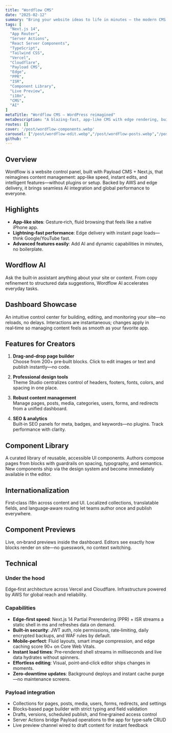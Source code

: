 ```yaml
---
title: "Wordflow CMS"
date: "2025-02-12"
summary: "Bring your website ideas to life in minutes — the modern CMS built for creators, developers, and businesses."
tags: [
  "Next.js 14",
  "App Router",
  "Server Actions",
  "React Server Components",
  "TypeScript",
  "Tailwind CSS",
  "Vercel",
  "Cloudflare",
  "Payload CMS",
  "Edge",
  "PPR",
  "ISR",
  "Component Library",
  "Live Preview",
  "i18n",
  "CMS",
  "AI"
]
metaTitle: "Wordflow CMS — WordPress reimagined"
metaDescription: "A blazing‑fast, app‑like CMS with edge rendering, built‑in SEO, and effortless AI."
routes: []
cover: '/post/wordflow-components.webp'
carousel: ["/post/wordflow-edit.webp","/post/wordflow-posts.webp","/post/wordflow-components.webp"]
github: ""
---
```


## Overview

Wordflow is a website control panel, built with Payload CMS + Next.js, that reimagines content management: app‑like speed, instant edits, and intelligent features—without plugins or setup. Backed by AWS and edge delivery, it brings seamless AI integration and global performance to everyone.

## Highlights

- **App‑like sites**: Gesture‑rich, fluid browsing that feels like a native iPhone app.
- **Lightning‑fast performance**: Edge delivery with instant page loads—think Google/YouTube fast.
- **Advanced features easily**: Add AI and dynamic capabilities in minutes, no boilerplate.

## Wordflow AI

Ask the built‑in assistant anything about your site or content. From copy refinement to structured data suggestions, Wordflow AI accelerates everyday tasks.

## Dashboard Showcase

An intuitive control center for building, editing, and monitoring your site—no reloads, no delays. Interactions are instantaneous; changes apply in real‑time so managing content feels as smooth as your favorite app.

## Features for Creators

1. **Drag‑and‑drop page builder**  
   Choose from 200+ pre‑built blocks. Click to edit images or text and publish instantly—no code.

2. **Professional design tools**  
   Theme Studio centralizes control of headers, footers, fonts, colors, and spacing in one place.

3. **Robust content management**  
   Manage pages, posts, media, categories, users, forms, and redirects from a unified dashboard.

4. **SEO & analytics**  
   Built‑in SEO panels for meta, badges, and keywords—no plugins. Track performance with clarity.

## Component Library

A curated library of reusable, accessible UI components. Authors compose pages from blocks with guardrails on spacing, typography, and semantics. New components ship via the design system and become immediately available in the editor.

## Internationalization

First‑class i18n across content and UI. Localized collections, translatable fields, and language‑aware routing let teams author once and publish everywhere.

## Component Previews

Live, on‑brand previews inside the dashboard. Editors see exactly how blocks render on site—no guesswork, no context switching.

## Technical

### Under the hood
Edge‑first architecture across Vercel and Cloudflare. Infrastructure powered by AWS for global reach and reliability.

### Capabilities

- **Edge‑first speed**: Next.js 14 Partial Prerendering (PPR) + ISR streams a static shell in ms and refreshes data on demand.
- **Built‑in security**: JWT auth, role permissions, rate‑limiting, daily encrypted backups, and WAF rules by default.
- **Mobile‑perfect**: Fluid layouts, smart image compression, and edge caching score 90+ on Core Web Vitals.
- **Instant load times**: Pre‑rendered shell streams in milliseconds and live data hydrates without spinners.
- **Effortless editing**: Visual, point‑and‑click editor ships changes in moments.
- **Zero‑downtime updates**: Background deploys and instant cache purge—no maintenance screens.

### Payload integration

- Collections for pages, posts, media, users, forms, redirects, and settings
- Blocks‑based page builder with strict typing and field validation
- Drafts, versions, scheduled publish, and fine‑grained access control
- Server Actions bridge Payload operations to the app for type‑safe CRUD
- Live preview channel wired to draft content for instant feedback
